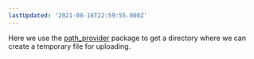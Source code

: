 ```yaml
---
lastUpdated: '2021-08-16T22:59:55.000Z'
---
```

Here we use the [path_provider](https://pub.dev/packages/path_provider) package to get a directory where we can create a temporary file for uploading.
